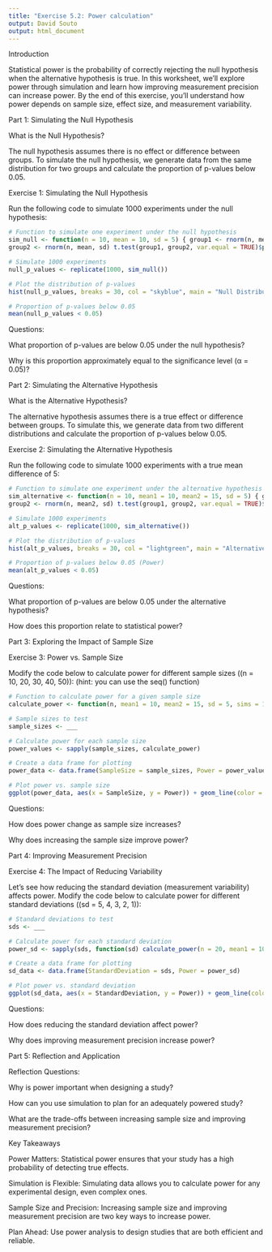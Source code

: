 ```yaml
---
title: "Exercise 5.2: Power calculation"
output: David Souto
output: html_document
---
```


Introduction

Statistical power is the probability of correctly rejecting the null hypothesis when the alternative hypothesis is true. In this worksheet, we’ll explore power through simulation and learn how improving measurement precision can increase power. By the end of this exercise, you’ll understand how power depends on sample size, effect size, and measurement variability.

Part 1: Simulating the Null Hypothesis

What is the Null Hypothesis?

The null hypothesis assumes there is no effect or difference between groups. To simulate the null hypothesis, we generate data from the same distribution for two groups and calculate the proportion of p-values below 0.05.

Exercise 1: Simulating the Null Hypothesis

Run the following code to simulate 1000 experiments under the null hypothesis:

```r
# Function to simulate one experiment under the null hypothesis 
sim_null <- function(n = 10, mean = 10, sd = 5) { group1 <- rnorm(n, mean, sd) 
group2 <- rnorm(n, mean, sd) t.test(group1, group2, var.equal = TRUE)$p.value } 

# Simulate 1000 experiments 
null_p_values <- replicate(1000, sim_null()) 

# Plot the distribution of p-values 
hist(null_p_values, breaks = 30, col = "skyblue", main = "Null Distribution of P-Values", xlab = "P-Value") abline(v = 0.05, col = "red", lwd = 2, lty = 2) 

# Proportion of p-values below 0.05 
mean(null_p_values < 0.05)
```

Questions:

What proportion of p-values are below 0.05 under the null hypothesis?

Why is this proportion approximately equal to the significance level (α = 0.05)?

Part 2: Simulating the Alternative Hypothesis

What is the Alternative Hypothesis?

The alternative hypothesis assumes there is a true effect or difference between groups. To simulate this, we generate data from two different distributions and calculate the proportion of p-values below 0.05.

Exercise 2: Simulating the Alternative Hypothesis

Run the following code to simulate 1000 experiments with a true mean difference of 5:

```r
# Function to simulate one experiment under the alternative hypothesis 
sim_alternative <- function(n = 10, mean1 = 10, mean2 = 15, sd = 5) { group1 <- rnorm(n, mean1, sd) 
group2 <- rnorm(n, mean2, sd) t.test(group1, group2, var.equal = TRUE)$p.value } 

# Simulate 1000 experiments 
alt_p_values <- replicate(1000, sim_alternative()) 

# Plot the distribution of p-values 
hist(alt_p_values, breaks = 30, col = "lightgreen", main = "Alternative Distribution of P-Values", xlab = "P-Value") abline(v = 0.05, col = "red", lwd = 2, lty = 2) 

# Proportion of p-values below 0.05 (Power) 
mean(alt_p_values < 0.05)
```

Questions:

What proportion of p-values are below 0.05 under the alternative hypothesis?

How does this proportion relate to statistical power?

Part 3: Exploring the Impact of Sample Size

Exercise 3: Power vs. Sample Size

Modify the code below to calculate power for different sample sizes ((n = 10, 20, 30, 40, 50)):
(hint: you can use the seq() function)

```r
# Function to calculate power for a given sample size 
calculate_power <- function(n, mean1 = 10, mean2 = 15, sd = 5, sims = 1000) { p_values <- replicate(sims, sim_alternative(n, mean1, mean2, sd)) mean(p_values < 0.05) } 

# Sample sizes to test 
sample_sizes <- ___ 

# Calculate power for each sample size 
power_values <- sapply(sample_sizes, calculate_power) 

# Create a data frame for plotting 
power_data <- data.frame(SampleSize = sample_sizes, Power = power_values) 

# Plot power vs. sample size 
ggplot(power_data, aes(x = SampleSize, y = Power)) + geom_line(color = "blue") + geom_point(color = "red") + labs(title = "Power vs. Sample Size", x = "Sample Size", y = "Power") + theme_minimal()
```

Questions:

How does power change as sample size increases?

Why does increasing the sample size improve power?

Part 4: Improving Measurement Precision

Exercise 4: The Impact of Reducing Variability

Let’s see how reducing the standard deviation (measurement variability) affects power. Modify the code below to calculate power for different standard deviations ((sd = 5, 4, 3, 2, 1)):

```r
# Standard deviations to test 
sds <- ___ 

# Calculate power for each standard deviation 
power_sd <- sapply(sds, function(sd) calculate_power(n = 20, mean1 = 10, mean2 = 15, sd = sd)) 

# Create a data frame for plotting 
sd_data <- data.frame(StandardDeviation = sds, Power = power_sd) 

# Plot power vs. standard deviation 
ggplot(sd_data, aes(x = StandardDeviation, y = Power)) + geom_line(color = "purple") + geom_point(color = "orange") + labs(title = "Power vs. Measurement Variability", x = "Standard Deviation", y = "Power") + theme_minimal()
```

Questions:

How does reducing the standard deviation affect power?

Why does improving measurement precision increase power?

Part 5: Reflection and Application

Reflection Questions:

Why is power important when designing a study?

How can you use simulation to plan for an adequately powered study?

What are the trade-offs between increasing sample size and improving measurement precision?

Key Takeaways

Power Matters: Statistical power ensures that your study has a high probability of detecting true effects.

Simulation is Flexible: Simulating data allows you to calculate power for any experimental design, even complex ones.

Sample Size and Precision: Increasing sample size and improving measurement precision are two key ways to increase power.

Plan Ahead: Use power analysis to design studies that are both efficient and reliable.